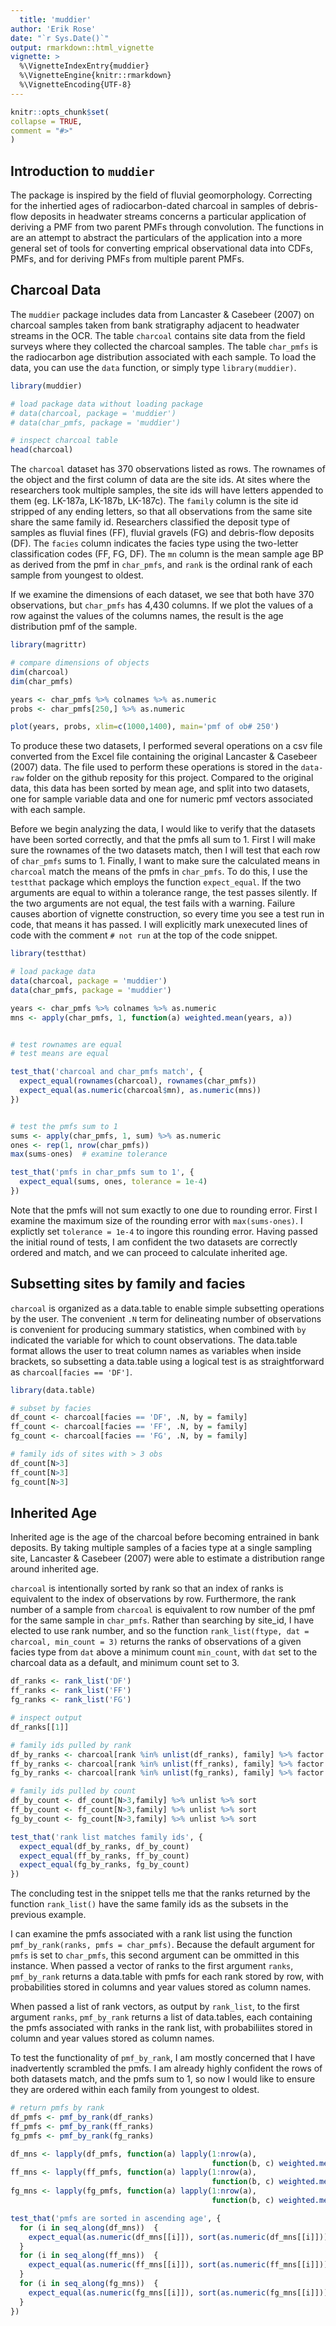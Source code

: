 ```yaml
---
  title: 'muddier'
author: 'Erik Rose'
date: "`r Sys.Date()`"
output: rmarkdown::html_vignette
vignette: >
  %\VignetteIndexEntry{muddier}
  %\VignetteEngine{knitr::rmarkdown}
  %\VignetteEncoding{UTF-8}
---
```



  ```r
knitr::opts_chunk$set(
  collapse = TRUE,
  comment = "#>"
)
```

## Introduction to `muddier`

The package \code{muddier} is inspired by the field of fluvial geomorphology.  Correcting for the inhertied ages of radiocarbon-dated charcoal in samples of debris-flow deposits in headwater streams concerns a particular application of deriving a PMF from two parent PMFs through convolution.  The functions in \code{muddier} are an attempt to abstract the particulars of the application into a more general set of tools for converting emprical observational data into CDFs, PMFs, and for deriving PMFs from multiple parent PMFs.


## Charcoal Data


The `muddier` package includes data from Lancaster & Casebeer (2007) on charcoal samples taken from bank stratigraphy adjacent to headwater streams in the OCR.  The table `charcoal` contains site data from the field surveys where they collected the charcoal samples.  The table `char_pmfs` is the radiocarbon age distribution associated with each sample.  To load the data, you can use the `data` function, or simply type `library(muddier)`.

```r
library(muddier)

# load package data without loading package
# data(charcoal, package = 'muddier')
# data(char_pmfs, package = 'muddier')

# inspect charcoal table
head(charcoal)
```

The `charcoal` dataset has 370 observations listed as rows.  The rownames of the object and the first column of data are the site ids.  At sites where the researchers took multiple samples, the site ids will have letters appended to them (eg. LK-187a, LK-187b, LK-187c).  The `family` column is the site id stripped of any ending letters, so that all observations from the same site share the same family id.  Researchers classified the deposit type of samples as fluvial fines (FF), fluvial gravels (FG) and debris-flow deposits (DF).  The `facies` column indicates the facies type using the two-letter classification codes (FF, FG, DF).  The `mn` column is the mean sample age BP as derived from the pmf in `char_pmfs`, and `rank` is the ordinal rank of each sample from youngest to oldest.

If we examine the dimensions of each dataset, we see that both have 370 observations, but `char_pmfs` has 4,430 columns.  If we plot the values of a row against the values of the columns names, the result is the age distribution pmf of the sample.

```r
library(magrittr)

# compare dimensions of objects
dim(charcoal)
dim(char_pmfs)

years <- char_pmfs %>% colnames %>% as.numeric
probs <- char_pmfs[250,] %>% as.numeric

plot(years, probs, xlim=c(1000,1400), main='pmf of ob# 250')
```

To produce these two datasets, I performed several operations on a csv file converted from the Excel file containing the original Lancaster & Casebeer (2007) data.  The file used to perform these operations is stored in the `data-raw` folder on the github reposity for this project.  Compared to the original data, this data has been sorted by mean age, and split into two datasets, one for sample variable data and one for numeric pmf vectors associated with each sample.

Before we begin analyzing the data, I would like to verify that the datasets have been sorted correctly, and that the pmfs all sum to 1.  First I will make sure the rownames of the two datasets match, then I will test that each row of `char_pmfs` sums to 1.  Finally, I want to make sure the calculated means in `charcoal` match the means of the pmfs in `char_pmfs`.  To do this, I use the `testthat` package which employs the function `expect_equal`.  If the two arguments are equal to within a tolerance range, the test passes silently.  If the two arguments are not equal, the test fails with a warning.  Failure causes abortion of vignette construction, so every time you see a test run in code, that means it has passed.  I will explicitly mark unexecuted lines of code with the comment `# not run` at the top of the code snippet.


```r
library(testthat)

# load package data
data(charcoal, package = 'muddier')
data(char_pmfs, package = 'muddier')

years <- char_pmfs %>% colnames %>% as.numeric
mns <- apply(char_pmfs, 1, function(a) weighted.mean(years, a))


# test rownames are equal
# test means are equal

test_that('charcoal and char_pmfs match', {
  expect_equal(rownames(charcoal), rownames(char_pmfs))
  expect_equal(as.numeric(charcoal$mn), as.numeric(mns))
})


# test the pmfs sum to 1
sums <- apply(char_pmfs, 1, sum) %>% as.numeric
ones <- rep(1, nrow(char_pmfs))
max(sums-ones)  # examine tolerance

test_that('pmfs in char_pmfs sum to 1', {
  expect_equal(sums, ones, tolerance = 1e-4)
})
```
Note that the pmfs will not sum exactly to one due to rounding error.  First I examine the maximum size of the rounding error with `max(sums-ones)`.  I explictly set `tolerance = 1e-4` to ingore this rounding error.  Having passed the initial round of tests, I am confident the two datasets are correctly ordered and match, and we can proceed to calculate inherited age.


## Subsetting sites by family and facies

`charcoal` is organized as a data.table to enable simple subsetting operations by the user.  The convenient `.N` term for delineating number of observations is convenient for producing summary statistics, when combined with `by` indicated the variable for which to count observations.  The data.table format allows the user to treat column names as variables when inside brackets, so subsetting a data.table using a logical test is as straightforward as `charcoal[facies == 'DF']`.

```r
library(data.table)

# subset by facies
df_count <- charcoal[facies == 'DF', .N, by = family]
ff_count <- charcoal[facies == 'FF', .N, by = family]
fg_count <- charcoal[facies == 'FG', .N, by = family]

# family ids of sites with > 3 obs
df_count[N>3]
ff_count[N>3]
fg_count[N>3]

```

## Inherited Age

Inherited age is the age of the charcoal before becoming entrained in bank deposits.  By taking multiple samples of a facies type at a single sampling site, Lancaster & Casebeer (2007) were able to estimate a distribution range around inherited age.

`charcoal` is intentionally sorted by rank so that an index of ranks is equivalent to the index of observations by row.  Furthermore, the rank number of a sample from `charcoal` is equivalent to row number of the pmf for the same sample in `char_pmfs`.  Rather than searching by site_id, I have elected to use rank number, and so the function `rank_list(ftype, dat = charcoal, min_count = 3)` returns the ranks of observations of a given facies type from `dat` above a minimum count `min_count`, with `dat` set to the charcoal data as a default, and minimum count set to 3.

```r

df_ranks <- rank_list('DF')
ff_ranks <- rank_list('FF')
fg_ranks <- rank_list('FG')

# inspect output
df_ranks[[1]]

# family ids pulled by rank
df_by_ranks <- charcoal[rank %in% unlist(df_ranks), family] %>% factor %>% levels %>% sort
ff_by_ranks <- charcoal[rank %in% unlist(ff_ranks), family] %>% factor %>% levels %>% sort
fg_by_ranks <- charcoal[rank %in% unlist(fg_ranks), family] %>% factor %>% levels %>% sort

# family ids pulled by count
df_by_count <- df_count[N>3,family] %>% unlist %>% sort
ff_by_count <- ff_count[N>3,family] %>% unlist %>% sort
fg_by_count <- fg_count[N>3,family] %>% unlist %>% sort

test_that('rank list matches family ids', {
  expect_equal(df_by_ranks, df_by_count)
  expect_equal(ff_by_ranks, ff_by_count)
  expect_equal(fg_by_ranks, fg_by_count)
})

```

The concluding test in the snippet tells me that the ranks returned by the function `rank_list()` have the same family ids as the subsets in the previous example.

I can examine the pmfs associated with a rank list using the function `pmf_by_rank(ranks, pmfs = char_pmfs)`.  Because the default argument for `pmfs` is set to `char_pmfs`, this second argument can be ommitted in this instance.  When passed a vector of ranks to the first argument `ranks`, `pmf_by_rank` returns a data.table with pmfs for each rank stored by row, with probabilities stored in columns and year values stored as column names.

When passed a list of rank vectors, as output by `rank_list`, to the first argument `ranks`, `pmf_by_rank` returns a list of data.tables, each containing the pmfs associated with ranks in the rank list, with probabiliites stored in column and year values stored as column names.

To test the functionality of `pmf_by_rank`, I am mostly concerned that I have inadvertently scrambled the pmfs.  I am already highly confident the rows of both datasets match, and the pmfs sum to 1, so now I would like to ensure they are ordered within each family from youngest to oldest.

```r
# return pmfs by rank
df_pmfs <- pmf_by_rank(df_ranks)
ff_pmfs <- pmf_by_rank(ff_ranks)
fg_pmfs <- pmf_by_rank(fg_ranks)

df_mns <- lapply(df_pmfs, function(a) lapply(1:nrow(a),
                                             function(b, c) weighted.mean(years, c[b,]), c = a))
ff_mns <- lapply(ff_pmfs, function(a) lapply(1:nrow(a),
                                             function(b, c) weighted.mean(years, c[b,]), c = a))
fg_mns <- lapply(fg_pmfs, function(a) lapply(1:nrow(a),
                                             function(b, c) weighted.mean(years, c[b,]), c = a))

test_that('pmfs are sorted in ascending age', {
  for (i in seq_along(df_mns))  {
    expect_equal(as.numeric(df_mns[[i]]), sort(as.numeric(df_mns[[i]])))
  }
  for (i in seq_along(ff_mns))  {
    expect_equal(as.numeric(ff_mns[[i]]), sort(as.numeric(ff_mns[[i]])))
  }
  for (i in seq_along(fg_mns))  {
    expect_equal(as.numeric(fg_mns[[i]]), sort(as.numeric(fg_mns[[i]])))
  }
})

```

















